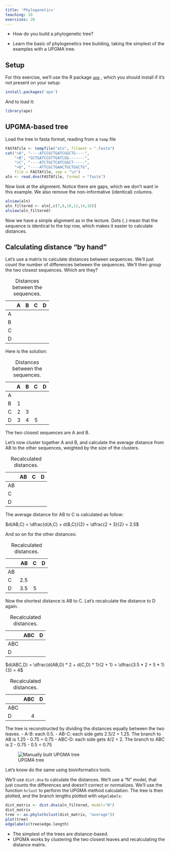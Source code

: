 ```yaml
---
title: 'Phylogenetics'
teaching: 10
exercises: 20
---
```


:::::::::::::::::::::::::::::::::::::: questions 

- How do you build a phylogenetic tree?

::::::::::::::::::::::::::::::::::::::::::::::::

::::::::::::::::::::::::::::::::::::: objectives

- Learn the basic of phylogenetics tree building, taking the simplest of
the examples with a UPGMA tree.

::::::::::::::::::::::::::::::::::::::::::::::::

## Setup

For this exercise, we'll use the R package 
[`ape`](https://emmanuelparadis.github.io/) , which you should
install if it's not present on your setup:

```r
install.packages('ape')
```

And to load it:

```r
library(ape)
```

## UPGMA-based tree

Load the tree in fasta format, reading from a `temp` file
```r
FASTAfile <- tempfile("aln", fileext = ".fasta")
cat(">A", "----ATCCGCTGATCGGCTG----",
    ">B", "GCTGATCCGTTGATCGG-------",
    ">C", "----ATCTGCTCATCGGCT-----",
    ">D", "----ATTCGCTGAACTGCTGGCTG",
    file = FASTAfile, sep = "\n")
aln <- read.dna(FASTAfile, format = "fasta")
```
Now look at the alignment. Notice there are gaps, which we don't want in 
this example. We also remove the non-informative (identical) columns. 

```r
alview(aln)
aln_filtered <- aln[,c(7,8,10,12,14,16)]
alview(aln_filtered)
```
Now we have a simple alignment as in the lecture. Dots (`.`) mean that the
sequence is identical to the top row, which makes it easier to calculate 
distances.

::::::::::::::::::::::::::::::::::::: challenge 

## Calculating distance "by hand"

Let's use a matrix to calculate distances between sequences. We'll just count
the number of differences between the sequences. We'll then group the two 
closest sequences. Which are they?

Table: Distances between the sequences.

|   | A  | B  | C  | D  |
| - | -: | -: | -: | -: |
| A |    |    |    |    |
| B |    |    |    |    |
| C |    |    |    |    |
| D |    |    |    |    |

:::::::::::::::::::::::: solution 

Here is the solution:

Table: Distances between the sequences.

|   | A  | B  | C  | D  |
| - | -: | -: | -: | -: |
| A |    |    |    |    |
| B |  1 |    |    |    |
| C |  2 | 3  |    |    |
| D |  3 | 4  | 5  |    |

The two closest sequences are A and B.

:::::::::::::::::::::::::::::::::

Let's now cluster together A and B, and calculate the average distance 
from AB to the other sequences, weighted by the size of the clusters. 

Table: Recalculated distances.

|    | AB  | C  | D  |
| -  | -:  | -: | -: |
| AB |     |    |    |
| C  |     |    |    |
| D  |     |    |    |

:::::::::::::::::::::::: solution 

The average distance for AB to C is calculated as follow:

$d(AB,C) = \dfrac{d(A,C) + d(B,C)}{2} = \dfrac{2 + 3}{2} = 2.5$

And so on for the other distances:

Table: Recalculated distances.

|    | AB  | C  | D  |
| -  | -:  | -: | -: |
| AB |     |    |    |
| C  | 2.5 |    |    |
| D  | 3.5 |  5 |    |

:::::::::::::::::::::::::::::::::

Now the shortest distance is AB to C. Let's recalculate the distance to D again.

Table: Recalculated distances.

|    | ABC | D  |
| -  | -:  | -: |
| ABC|     |    |
| D  |     |    |

:::::::::::::::::::::::: solution 

$d(ABC,D) = \dfrac{d(AB,D) * 2 + d(C,D) * 1}{2 + 1} = \dfrac{3.5 * 2 + 5 * 1}{3} = 4$

Table: Recalculated distances.

|    | ABC | D  |
| -  | -:  | -: |
| ABC|     |    |
| D  | 4   |    |

:::::::::::::::::::::::::::::::::

::::::::::::::::::::::::::::::::::::::::::::::::

The tree is reconstructed by dividing the distances equally between the two
leaves. 
- A-B: each 0.5.
- AB-C: each side gets 2.5/2 = 1.25. The branch to AB is 1.25 - 0.75 = 0.75
- ABC-D: each side gets 4/2 = 2. The branch to ABC is 2 - 0.75 - 0.5 = 0.75

![UPGMA tree](fig/upgma_manual.png){alt='Manually built UPGMA tree'}


Let's know do the same using bioinformatics tools. 

::::::::::::::::::::::::::::::::::::: challenge 

We'll use `dist.dna` to 
calculate the distances. We'll use a "N" model, that just counts the differences
and doesn't correct or normalizes. We'll use the function `hclust` to perform
the UPGMA method calculation. The tree is then plotted, and the branch 
lengths plotted with `edgelabels`:

:::::::::::::::::::::::: solution 


```r
dist_matrix <- dist.dna(aln_filtered, model="N")
dist_matrix
tree <- as.phylo(hclust(dist_matrix, "average"))
plot(tree)
edgelabels(tree$edge.length)

```

:::::::::::::::::::::::::::::::::

::::::::::::::::::::::::::::::::::::::::::::::::


::::::::::::::::::::::::::::::::::::: keypoints 

- The simplest of the trees are distance-based.
- UPGMA works by clustering the two closest leaves and recalculating the 
distance matrix.

::::::::::::::::::::::::::::::::::::::::::::::::

